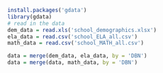 ```r
install.packages('gdata')
library(gdata)
# read in the data
dem_data = read.xls('school_demographics.xlsx')
ela_data = read.csv('school_ELA_all.csv')
math_data = read.csv('school_MATH_all.csv')
```

```r
data = merge(dem_data, ela_data, by = 'DBN')
data = merge(data, math_data, by = 'DBN')
```

